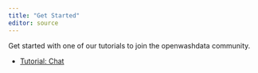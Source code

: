 ```yaml
---
title: "Get Started"
editor: source
---
```


Get started with one of our tutorials to join the openwashdata community.

- [Tutorial: Chat](/pages/get-started/chat/index.qmd)